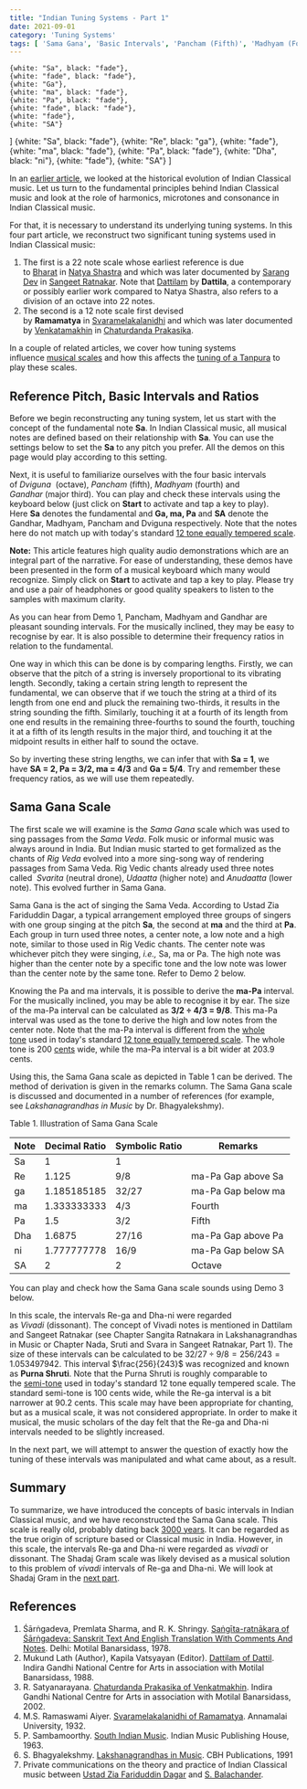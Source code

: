 ```yaml
---
title: "Indian Tuning Systems - Part 1"
date: 2021-09-01
category: 'Tuning Systems'
tags: [ 'Sama Gana', 'Basic Intervals', 'Pancham (Fifth)', 'Madhyam (Fourth)' ]
---
```


    {white: "Sa", black: "fade"},
    {white: "fade", black: "fade"},
    {white: "Ga"},
    {white: "ma", black: "fade"},
    {white: "Pa", black: "fade"},
    {white: "fade", black: "fade"},
    {white: "fade"},
    {white: "SA"}
]
    {white: "Sa", black: "fade"},
    {white: "Re", black: "ga"},
    {white: "fade"},
    {white: "ma", black: "fade"},
    {white: "Pa", black: "fade"},
    {white: "Dha", black: "ni"},
    {white: "fade"},
    {white: "SA"}
]

In an [earlier article](/learn/historical-milestones/), we looked at the historical evolution of Indian Classical music. Let us turn to the fundamental principles behind Indian Classical music and look at the role of harmonics, microtones and consonance in Indian Classical music.

For that, it is necessary to understand its underlying tuning systems. In this four part article, we reconstruct two significant tuning systems used in Indian Classical music:

1.  The first is a 22 note scale whose earliest reference is due to [Bharat](https://en.wikipedia.org/wiki/Bharata_Muni) in [Natya Shastra](https://en.wikipedia.org/wiki/Natya_Shastra) and which was later documented by [Sarang Dev](https://en.wikipedia.org/wiki/%C5%9A%C4%81r%E1%B9%85gadeva) in [Sangeet Ratnakar](https://en.wikipedia.org/wiki/Sangita_Ratnakara). Note that [Dattilam](https://en.wikipedia.org/wiki/Dattilam) by **Dattila**, a contemporary or possibly earlier work compared to Natya Shastra, also refers to a division of an octave into 22 notes.
2.  The second is a 12 note scale first devised by **Ramamatya** in [Svaramelakalanidhi](https://en.wikipedia.org/wiki/Svaramelakalanidhi) and which was later documented by [Venkatamakhin](https://en.wikipedia.org/wiki/Venkatamakhin) in [Chaturdanda Prakasika](https://en.wikipedia.org/wiki/Chaturdandiprakashika).

In a couple of related articles, we cover how tuning systems influence [musical scales](/learn/musicalscales/) and how this affects the [tuning of a Tanpura](/learn/tanpuraworking-2/) to play these scales.

## Reference Pitch, Basic Intervals and Ratios

Before we begin reconstructing any tuning system, let us start with the concept of the fundamental note **Sa**. In Indian Classical music, all musical notes are defined based on their relationship with **Sa**. You can use the settings below to set the **Sa** to any pitch you prefer. All the demos on this page would play according to this setting.

<CommonPitch />

Next, it is useful to familiarize ourselves with the four basic intervals of *Dviguna*  (octave), *Pancham* (fifth), *Madhyam* (fourth) and *Gandhar* (major third). You can play and check these intervals using the keyboard below (just click on **Start** to activate and tap a key to play). Here **Sa** denotes the fundamental and **Ga, ma, Pa** and **SA** denote the Gandhar, Madhyam, Pancham and Dviguna respectively. Note that the notes here do not match up with today's standard [12 tone equally tempered scale](https://en.wikipedia.org/wiki/12_equal_temperament).

<ScalePlayer title='Demo 1. Basic Intervals' noteSpec={notesBasicIntervals} scale={scaleBasicIntervals} />

<Notice>

**Note:** This article features high quality audio demonstrations which are an integral part of the narrative. For ease of understanding, these demos have been presented in the form of a musical keyboard which many would recognize. Simply click on **Start** to activate and tap a key to play. Please try and use a pair of headphones or good quality speakers to listen to the samples with maximum clarity.
</Notice>

As you can hear from Demo 1, Pancham, Madhyam and Gandhar are pleasant sounding intervals. For the musically inclined, they may be easy to recognise by ear. It is also possible to determine their frequency ratios in relation to the fundamental.

One way in which this can be done is by comparing lengths. Firstly, we can observe that the pitch of a string is inversely proportional to its vibrating length. Secondly, taking a certain string length to represent the fundamental, we can observe that if we touch the string at a third of its length from one end and pluck the remaining two-thirds, it results in the string sounding the fifth. Similarly, touching it at a fourth of its length from one end results in the remaining three-fourths to sound the fourth, touching it at a fifth of its length results in the major third, and touching it at the midpoint results in either half to sound the octave.

So by inverting these string lengths, we can infer that with **Sa = 1**, we have **SA = 2, Pa = 3/2, ma = 4/3** and **Ga = 5/4**. Try and remember these frequency ratios, as we will use them repeatedly.

## Sama Gana Scale

The first scale we will examine is the *Sama Gana* scale which was used to sing passages from the *Sama Veda*. Folk music or informal music was always around in India. But Indian music started to get formalized as the chants of *Rig Veda* evolved into a more sing-song way of rendering passages from Sama Veda. Rig Vedic chants already used three notes called  *Svarita* (neutral drone), *Udaatta* (higher note) and *Anudaatta* (lower note). This evolved further in Sama Gana.

Sama Gana is the act of singing the Sama Veda. According to Ustad Zia Fariduddin Dagar, a typical arrangement employed three groups of singers with one group singing at the pitch **Sa**, the second at **ma** and the third at **Pa**. Each group in turn used three notes, a center note, a low note and a high note, similar to those used in Rig Vedic chants. The center note was whichever pitch they were singing, *i.e.,* Sa, ma or Pa. The high note was higher than the center note by a specific tone and the low note was lower than the center note by the same tone. Refer to Demo 2 below.



<Card title="A traditional rendition of Sama Gana" description={demo2description} media={demo2media} caption="Demo 2. A traditional rendition of Sama Gana (courtesy of Sri Bhakti YouTube Channel)." />

Knowing the Pa and ma intervals, it is possible to derive the **ma-Pa** interval. For the musically inclined, you may be able to recognise it by ear. The size of the ma-Pa interval can be calculated as **3/2 ÷ 4/3 = 9/8**. This ma-Pa interval was used as the tone to derive the high and low notes from the center note. Note that the ma-Pa interval is different from the [whole tone](https://en.wikipedia.org/wiki/Major_second) used in today's standard [12 tone equally tempered scale](https://en.wikipedia.org/wiki/12_equal_temperament). The whole tone is 200 [cents](https://en.wikipedia.org/wiki/Cent_(music)) wide, while the ma-Pa interval is a bit wider at 203.9 cents.

Using this, the Sama Gana scale as depicted in Table 1 can be derived. The method of derivation is given in the remarks column. The Sama Gana scale is discussed and documented in a number of references (for example, see *Lakshanagrandhas in Music* by Dr. Bhagyalekshmy).

<Caption>
Table 1. Illustration of Sama Gana Scale
</Caption>

| Note | Decimal Ratio | Symbolic Ratio | Remarks |
| --- | --- | --- | --- |
| Sa | 1 | 1 |   |
| Re | 1.125 | 9/8 | ma-Pa Gap above Sa |
| ga | 1.185185185 | 32/27 | ma-Pa Gap below ma |
| ma | 1.333333333 | 4/3 | Fourth |
| Pa | 1.5 | 3/2 | Fifth |
| Dha | 1.6875 | 27/16 | ma-Pa Gap above Pa |
| ni | 1.777777778 | 16/9 | ma-Pa Gap below SA |
| SA | 2 | 2 | Octave |

You can play and check how the Sama Gana scale sounds using Demo 3 below.

<ScalePlayer title='Demo 3. Sama Gana Scale' noteSpec={notesSamaGana} scale={scaleSamaGana} />

In this scale, the intervals Re-ga and Dha-ni were regarded as *Vivadi* (dissonant). The concept of Vivadi notes is mentioned in Dattilam and Sangeet Ratnakar (see Chapter Sangita Ratnakara in Lakshanagrandhas in Music or Chapter Nada, Sruti and Svara in Sangeet Ratnakar, Part 1). The size of these intervals can be calculated to be $32/27 ÷ 9/8 = 256/243 = 1.053497942$. This interval $\frac{256}{243}$ was recognized and known as **Purna Shruti**. Note that the Purna Shruti is roughly comparable to the [semi-tone](https://en.wikipedia.org/wiki/Semitone) used in today's standard 12 tone equally tempered scale. The standard semi-tone is 100 cents wide, while the Re-ga interval is a bit narrower at 90.2 cents. This scale may have been appropriate for chanting, but as a musical scale, it was not considered appropriate. In order to make it musical, the music scholars of the day felt that the Re-ga and Dha-ni intervals needed to be slightly increased.

In the next part, we will attempt to answer the question of exactly how the tuning of these intervals was manipulated and what came about, as a result.

## Summary

To summarize, we have introduced the concepts of basic intervals in Indian Classical music, and we have reconstructed the Sama Gana scale. This scale is really old, probably dating back [3000 years](/learn/historical-milestones/). It can be regarded as the true origin of scripture based or Classical music in India. However, in this scale, the intervals Re-ga and Dha-ni were regarded as *vivadi* or dissonant. The Shadaj Gram scale was likely devised as a musical solution to this problem of *vivadi* intervals of Re-ga and Dha-ni. We will look at Shadaj Gram in the [next part](/learn/tuningsystems-2/).

## References

1.  Śārṅgadeva, Premlata Sharma, and R. K. Shringy. [Saṅgīta-ratnākara of Śārṅgadeva: Sanskrit Text And English Translation With Comments And Notes](https://catalog.hathitrust.org/Record/002189005). Delhi: Motilal Banarsidass, 1978.
2.  Mukund Lath (Author), Kapila Vatsyayan (Editor). [Dattilam of Dattil](https://www.vedicbooks.net/dattilam-p-14354.html). Indira Gandhi National Centre for Arts in association with Motilal Banarsidass, 1988.
3.  R. Satyanarayana. [Chaturdanda Prakasika of Venkatmakhin](https://www.vedicbooks.net/caturdandiprakasika-venkatamakhin-volumes-p-1148.html). Indira Gandhi National Centre for Arts in association with Motilal Banarsidass, 2002.
4.  M.S. Ramaswami Aiyer. [Svaramelakalanidhi of Ramamatya](https://en.wikipedia.org/wiki/Svaramelakalanidhi). Annamalai University, 1932.
5.  P. Sambamoorthy. [South Indian Music](https://books.google.co.in/books?id=cYufAAAAMAAJ). Indian Music Publishing House, 1963.
6.  S. Bhagyalekshmy. [Lakshanagrandhas in Music](https://www.goodreads.com/book/show/3675345-lakshanagrandhas-in-music). CBH Publications, 1991
7.  Private communications on the theory and practice of Indian Classical music between [Ustad Zia Fariduddin Dagar](https://en.wikipedia.org/wiki/Zia_Fariduddin_Dagar) and [S. Balachander](https://www.chandraveena.com/).
